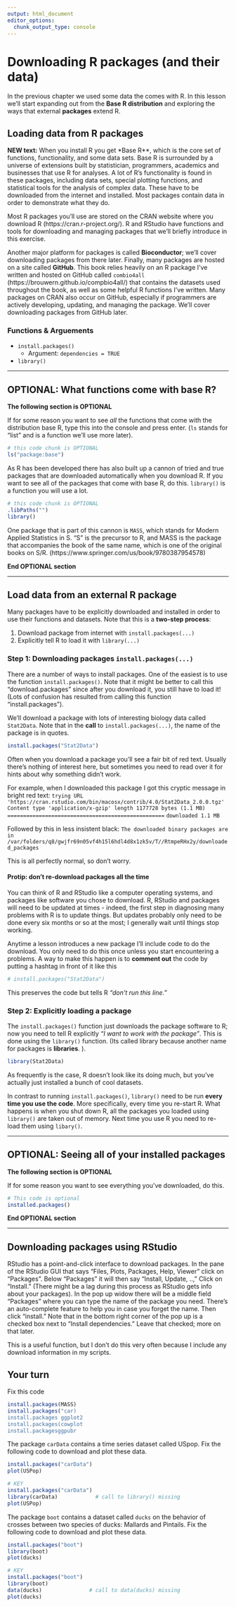 ```yaml
---
output: html_document
editor_options: 
  chunk_output_type: console
---
```

# Downloading R packages (and their data)

In the previous chapter we used some data the comes with R.  In this lesson we'll start expanding out from the **Base R distribution** and exploring the ways that external **packages** extend R.

## Loading data from R packages

**NEW text:** 
When you install R you get *Base R**, which is the core set of functions, functionality, and some data sets.  Base R is surrounded by a universe of extensions built by statistician, programmers, academics and businesses that use R for analyses.  A lot of R's functionality is found in these packages, including data sets, special plotting functions, and statistical tools for the analysis of complex data.  These have to be downloaded from the internet and installed.  Most packages contain data in order to demonstrate what they do.

Most R packages you'll use are stored on the CRAN website where you download R (https://cran.r-project.org/).  R and RStudio have functions and tools for downloading and managing packages that we'll briefly introduce in this exercise. 

Another major platform for packages is called **Bioconductor**; we'll cover downloading packages from there later.  Finally, many packages are hosted on a site called **GitHub**.  This book relies heavily on an R package I've written and hosted on GitHub called `combio4all` (https://brouwern.github.io/compbio4all/) that contains the datasets used throughout the book, as well as some helpful R functions I've written.  Many packages on CRAN also occur on GitHub, especially if programmers are actively developing, updating, and managing the package.  We'll cover downloading packages from GitHub later.

### Functions & Arguements

* `install.packages()`
  - Argument: `dependencies = TRUE`
* `library()`



------------------

## OPTIONAL: What functions come with base R?

**The following section is OPTIONAL**

If for some reason you want to see *all* the functions that come with the distribution base R, type this into the console and press enter.  (`ls` stands for "list" and is a function we'll use more later).
```r
# this code chunk is OPTIONAL
ls("package:base")
```

As R has been developed there has also built up a cannon of tried and true packages that are downloaded automatically when you download R.  If you want to see all of the packages that come with base R, do this.  `library()` is a function you will use a lot.

```r
# this code chunk is OPTIONAL
.libPaths("") 
library()
```

One package that is part of this cannon is `MASS`, which stands for Modern Applied Statistics in S.  "S" is the precursor to R, and MASS is the package that accompanies the book of the same name, which is one of the original books on S/R.  (https://www.springer.com/us/book/9780387954578)

**End OPTIONAL section**

------------------

## Load data from an external R package

Many packages have to be explicitly downloaded and installed in order to use their functions and datasets.  Note that this is a **two-step process**:

1. Download package from internet with `install.packages(...)`
1. Explicitly tell R to load it with `library(...)`


### Step 1: Downloading packages `install.packages(...)`

There are a number of ways to install packages.  One of the easiest is to use the function `install.packages()`.  Note that it might be better to call this "download.packages" since after you download it, you still have to load it!  (Lots of confusion has resulted from calling this function "install.packages").

We'll download a package with lots of interesting biology data called `Stat2Data`.  Note that in the **call** to  `install.packages(...)`, the name of the package is in quotes.

```r
install.packages("Stat2Data")
```

Often when you download a package you'll see a fair bit of red text.  Usually there's nothing of interest here, but sometimes you need to read over it for hints about why something didn't work.

For example, when I downloaded this package I got this cryptic message in bright red text:
`trying URL 'https://cran.rstudio.com/bin/macosx/contrib/4.0/Stat2Data_2.0.0.tgz'`
`Content type 'application/x-gzip' length 1177728 bytes (1.1 MB)`
`==================================================`
`downloaded 1.1 MB`

Followed by this in less insistent black:
`The downloaded binary packages are in`
`	/var/folders/q8/gwjfr69n05vf4h15l6hdl4d8x1zk5v/T//RtmpeRHx2y/downloaded_packages`

This is all perfectly normal, so don't worry.

#### Protip: don't re-download packages all the time

You can think of R and RStudio like a computer operating systems, and packages like software you chose to download. R, RStudio and packages will need to be updated at times - indeed, the first step in diagnosing many problems with R is to update things.  But updates probably only need to be done every six months or so at the most; I generally wait until things stop working.

Anytime a lesson introduces a new package I'll include code to do the download.  You only need to do this once unless you start encountering a problems.  A way to make this happen is to **comment out** the code by putting a hashtag in front of it like this

```r
# install.packages("Stat2Data")
```

This preserves the code but tells R *"don't run this line."*


### Step 2: Explicitly loading a package

The `install.packages()` function just downloads the package software to R; now you need to tell R explicitly *"I want to work with the package"*.  This is done using the `library()` function. (Its called library because another name for packages is **libraries**.  ).

```r
library(Stat2Data)
```

As frequently is the case, R doesn't look like its doing much, but you've actually just installed a bunch of cool datasets.

In contrast to running ` install.packages()`, `library()` need to be run **every time you use the code**.  More specifically, every time you re-start R.  What happens is when you shut down R, all the packages you loaded using `library()` are taken out of memory.  Next time you use R you need to re-load them using `libary()`.


---------------------------

## OPTIONAL: Seeing all of your installed packages

**The following section is OPTIONAL**

If for some reason you want to see everything you've downloaded, do this.

```r
# This code is optional
installed.packages()
```

**End OPTIONAL section**

---------------------------


## Downloading packages using RStudio

RStudio has a point-and-click interface to download packages.  In the pane of the RStudio GUI that says "Files, Plots, Packages, Help, Viewer" click on "Packages".  Below "Packages" it will then say "Install, Update, ..,"  Click on "Install."  (There might be a lag during this process as RStudio gets info about your packages).  In the pop up widow there will be a middle field "Packages" where you can type the name of the package you need.  There's an auto-complete feature to help you in case you forget the name.  Then click "install."  Note that in the bottom right corner of the pop up is a checked box next to "Install dependencies."  Leave that checked; more on that later.

This is a useful function, but I don't do this very often because I include any download information in my scripts.

## Your turn

Fix this code

```r
install.packages(MASS)
install.packages("car)
install.packages ggplot2 
install.packages(cowplot 
install.packagesggpubr 
```



The package `carData` contains a time series dataset called USpop.  Fix the following code to download and plot these data. 

```r
install.packages("carData")
plot(USPop)
```


```r
# KEY
install.packages("carData")
library(carData)            # call to library() missing
plot(USPop)
```


The package `boot` contains a dataset called `ducks` on the behavior of crosses between two species of ducks: Mallards and Pintails.  Fix the following code to download and plot these data. 

```r
install.packages("boot")
library(boot)
plot(ducks)
```

```r
# KEY
install.packages("boot")
library(boot)
data(ducks)               # call to data(ducks) missing
plot(ducks)
```



